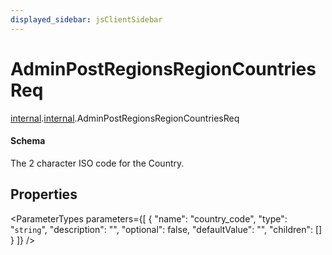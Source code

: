 ```yaml
---
displayed_sidebar: jsClientSidebar
---
```



# AdminPostRegionsRegionCountriesReq

[internal](../../admin_discounts/modules/admin_discounts.internal.mdx).[internal](../modules/admin_discounts.internal.internal.mdx).AdminPostRegionsRegionCountriesReq

#### Schema

The 2 character ISO code for the Country.

## Properties

<ParameterTypes parameters={[
  {
    "name": "country_code",
    "type": "`string`",
    "description": "",
    "optional": false,
    "defaultValue": "",
    "children": []
  }
]} />
